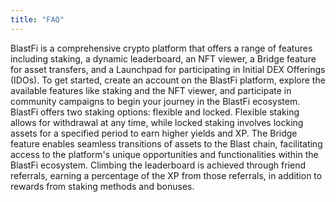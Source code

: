 ```yaml
---
title: "FAQ"
---
```


<Accordion title="What is BlastFi?">
  BlastFi is a comprehensive crypto platform that offers a range of features
  including staking, a dynamic leaderboard, an NFT viewer, a Bridge feature for
  asset transfers, and a Launchpad for participating in Initial DEX Offerings
  (IDOs).
</Accordion>

<Accordion title="How can I get started with BlastFi?">
  To get started, create an account on the BlastFi platform, explore the
  available features like staking and the NFT viewer, and participate in
  community campaigns to begin your journey in the BlastFi ecosystem.
</Accordion>

<Accordion title="How does staking work on BlastFi?">
  BlastFi offers two staking options: flexible and locked. Flexible staking
  allows for withdrawal at any time, while locked staking involves locking
  assets for a specified period to earn higher yields and XP.
</Accordion>

<Accordion title="What is the BlastFi Bridge feature?">
  The Bridge feature enables seamless transitions of assets to the Blast chain,
  facilitating access to the platform's unique opportunities and functionalities
  within the BlastFi ecosystem.
</Accordion>

<Accordion title="How can I climb the BlastFi leaderboard?">
  Climbing the leaderboard is achieved through friend referrals, earning a
  percentage of the XP from those referrals, in addition to rewards from staking
  methods and bonuses.
</Accordion>
